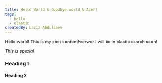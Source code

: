 ```yaml
---
title: Hello World & Goodbye world & Acer!
tags:
  - hello
  - elastic
createdBy: Laziz Abdullaev
---
```


Hello world! This is my post content!werwer
I will be in elastic search soon!

*This is special*

### Heading 1
#### Heading 2

